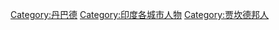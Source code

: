 [[Category:丹巴德|Category:丹巴德]]
[[Category:印度各城市人物|Category:印度各城市人物]]
[[Category:贾坎德邦人|Category:贾坎德邦人]]
